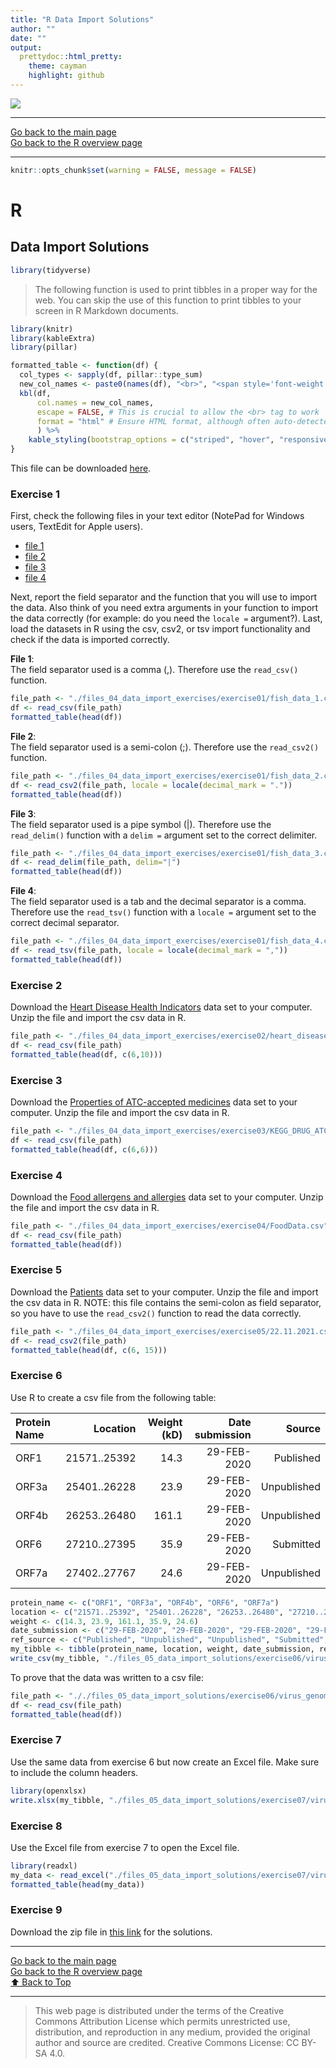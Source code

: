 ```yaml
---
title: "R Data Import Solutions"
author: ""
date: ""
output: 
  prettydoc::html_pretty:
    theme: cayman
    highlight: github
---
```


![](../hanze/hanze.png)

---

[Go back to the main page](../index.html)  
[Go back to the R overview page](../R/R_01_index.html)  

---

```r
knitr::opts_chunk$set(warning = FALSE, message = FALSE) 
```

# R

## Data Import Solutions

```r
library(tidyverse)
```

>The following function is used to print tibbles in a proper way for the web. You can skip the use of this function to print tibbles to your screen in R Markdown documents.


```r
library(knitr)
library(kableExtra)
library(pillar)

formatted_table <- function(df) {
  col_types <- sapply(df, pillar::type_sum)
  new_col_names <- paste0(names(df), "<br>", "<span style='font-weight: normal;'>", col_types, "</span>")
  kbl(df, 
      col.names = new_col_names, 
      escape = FALSE, # This is crucial to allow the <br> tag to work
      format = "html" # Ensure HTML format, although often auto-detected
      ) %>%
    kable_styling(bootstrap_options = c("striped", "hover", "responsive"))
}
```

This file can be downloaded [here](./R_05_data_import_solutions.Rmd).

### Exercise 1

First, check the following files in your text editor (NotePad for Windows users, TextEdit for Apple users). 

- [file 1](./files_04_data_import_exercises/exercise01/fish_data_1.csv)  
- [file 2](./files_04_data_import_exercises/exercise01/fish_data_2.csv)  
- [file 3](./files_04_data_import_exercises/exercise01/fish_data_3.csv)  
- [file 4](./files_04_data_import_exercises/exercise01/fish_data_4.csv)  

Next, report the field separator and the function that you will use to import the data. Also think of you need extra arguments in your function to import the data correctly (for example: do you need the `locale =` argument?).
Last, load the datasets in R using the csv, csv2, or tsv import functionality and check if the data is imported correctly.

**File 1**:  
The field separator used is a comma (,). Therefore use the `read_csv()` function.
```r
file_path <- "./files_04_data_import_exercises/exercise01/fish_data_1.csv"
df <- read_csv(file_path)
formatted_table(head(df)) 
```



**File 2**:  
The field separator used is a semi-colon (;). Therefore use the `read_csv2()` function.
```r
file_path <- "./files_04_data_import_exercises/exercise01/fish_data_2.csv"
df <- read_csv2(file_path, locale = locale(decimal_mark = "."))
formatted_table(head(df))
```



**File 3**:  
The field separator used is a pipe symbol (|). Therefore use the `read_delim()` function with a `delim =` argument set to the correct delimiter.
```r
file_path <- "./files_04_data_import_exercises/exercise01/fish_data_3.csv"
df <- read_delim(file_path, delim="|")
formatted_table(head(df))
```


**File 4**:  
The field separator used is a tab and the decimal separator is a comma. Therefore use the `read_tsv()` function with a `locale =` argument set to the correct decimal separator.

```r
file_path <- "./files_04_data_import_exercises/exercise01/fish_data_4.csv"
df <- read_tsv(file_path, locale = locale(decimal_mark = ","))
formatted_table(head(df))
```


### Exercise 2

Download the [Heart Disease Health Indicators](https://www.kaggle.com/datasets/alexteboul/heart-disease-health-indicators-dataset) data set to your computer.
Unzip the file and import the csv data in R.

```r
file_path <- "./files_04_data_import_exercises/exercise02/heart_disease_health_indicators_BRFSS2015.csv"
df <- read_csv(file_path)
formatted_table(head(df, c(6,10)))
```



### Exercise 3

Download the [Properties of ATC-accepted medicines](https://www.kaggle.com/datasets/tonibois/properties-of-atc-accepted-medicines) data set to your computer.
Unzip the file and import the csv data in R.

```r
file_path <- "./files_04_data_import_exercises/exercise03/KEGG_DRUG_ATC_PROPERTIES_PED_FP.csv"
df <- read_csv(file_path)
formatted_table(head(df, c(6,6)))
```


### Exercise 4

Download the [Food allergens and allergies](https://www.kaggle.com/datasets/boltcutters/food-allergens-and-allergies) data set to your computer.
Unzip the file and import the csv data in R.

```r
file_path <- "./files_04_data_import_exercises/exercise04/FoodData.csv"
df <- read_csv(file_path)
formatted_table(head(df))
```

### Exercise 5

Download the [Patients](https://www.kaggle.com/datasets/ouzkoca/patients) data set to your computer.
Unzip the file and import the csv data in R.
NOTE: this file contains the semi-colon as field separator, so you have to use the `read_csv2()` function to read the data correctly.

```r
file_path <- "./files_04_data_import_exercises/exercise05/22.11.2021.csv"
df <- read_csv2(file_path)
formatted_table(head(df, c(6, 15)))
```

### Exercise 6

Use R to create a csv file from the following table:

|Protein Name |Location       |Weight (kD)|Date submission |Source       |
|:------------|--------------:|----------:|---------------:|------------:|
| ORF1        | 21571..25392  | 14.3      | 29-FEB-2020    | Published   |
| ORF3a       | 25401..26228  | 23.9      | 29-FEB-2020    | Unpublished |
| ORF4b       | 26253..26480  | 161.1     | 29-FEB-2020    | Unpublished |
| ORF6        | 27210..27395  | 35.9      | 29-FEB-2020    | Submitted   |
| ORF7a       | 27402..27767  | 24.6      | 29-FEB-2020    | Unpublished |


```r
protein_name <- c("ORF1", "ORF3a", "ORF4b", "ORF6", "ORF7a")
location <- c("21571..25392", "25401..26228", "26253..26480", "27210..27395", "27402..27767") 
weight <- c(14.3, 23.9, 161.1, 35.9, 24.6)
date_submission <- c("29-FEB-2020", "29-FEB-2020", "29-FEB-2020", "29-FEB-2020", "29-FEB-2020")
ref_source <- c("Published", "Unpublished", "Unpublished", "Submitted", "Unpublished")
my_tibble <- tibble(protein_name, location, weight, date_submission, ref_source)
write_csv(my_tibble, "./files_05_data_import_solutions/exercise06/virus_genome.csv")
```

To prove that the data was written to a csv file:

```r
file_path <- "././files_05_data_import_solutions/exercise06/virus_genome.csv"
df <- read_csv(file_path)
formatted_table(head(df))
```

### Exercise 7

Use the same data from exercise 6 but now create an Excel file. Make sure to include the column headers.

```r
library(openxlsx)
write.xlsx(my_tibble, "./files_05_data_import_solutions/exercise07/virus_genome.xlsx", colNames = TRUE)
```


### Exercise 8

Use the Excel file from exercise 7 to open the Excel file.

```r
library(readxl)
my_data <- read_excel("./files_05_data_import_solutions/exercise07/virus_genome.xlsx")
formatted_table(head(my_data))
```


### Exercise 9


Download the zip file in [this link](./files_05_data_import_solutions/exercise09/read_data_solutions.zip) for the solutions.  

---

[Go back to the main page](../index.html)  
[Go back to the R overview page](../R/R_01_index.html)  
<a href="#top">⬆️ Back to Top</a>  

---


>This web page is distributed under the terms of the Creative Commons Attribution License which permits unrestricted use, distribution, and reproduction in any medium, provided the original author and source are credited.
>Creative Commons License: CC BY-SA 4.0.

